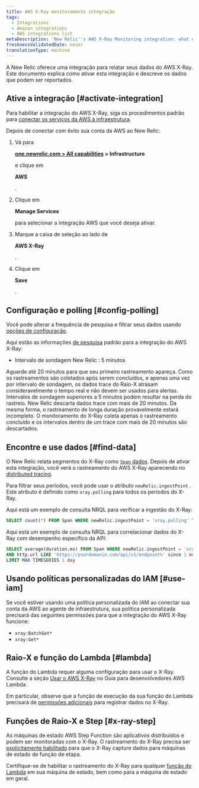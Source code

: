 ```yaml
---
title: AWS X-Ray monitoramento integração
tags:
  - Integrations
  - Amazon integrations
  - AWS integrations list
metaDescription: 'New Relic''s AWS X-Ray Monitoring integration: what data it reports, and how to enable it.'
freshnessValidatedDate: never
translationType: machine
---
```


A New Relic oferece uma integração para relatar seus dados do AWS X-Ray. Este documento explica como ativar esta integração e descreve os dados que podem ser reportados.

## Ative a integração [#activate-integration]

Para habilitar a integração do AWS X-Ray, siga os procedimentos padrão para [conectar os serviços da AWS à infraestrutura](/docs/integrations/amazon-integrations/get-started/connect-aws-infrastructure).

Depois de conectar com êxito sua conta da AWS ao New Relic:

1. Vá para

   <DNT>**[one.newrelic.com > All capabilities](https://one.newrelic.com/all-capabilities) > Infrastructure**</DNT>

   e clique em

   <DNT>**AWS**</DNT>

   .

2. Clique em

   <DNT>**Manage Services**</DNT>

   para selecionar a integração AWS que você deseja ativar.

3. Marque a caixa de seleção ao lado de

   <DNT>**AWS X-Ray**</DNT>

   .

4. Clique em

   <DNT>**Save**</DNT>

   .

## Configuração e polling [#config-polling]

Você pode alterar a frequência de pesquisa e filtrar seus dados usando [opções de configuração](/docs/integrations/new-relic-integrations/cloud-integrations/configure-polling-frequency-data-collection-cloud-integrations).

Aqui estão as informações [de pesquisa](/docs/integrations/amazon-integrations/get-started/polling-intervals-aws-integrations) padrão para a integração do AWS X-Ray:

* Intervalo de sondagem New Relic : 5 minutos

<Callout variant="tip">
  Aguarde até 20 minutos para que seu primeiro rastreamento apareça. Como os rastreamentos são coletados após serem concluídos, e apenas uma vez por intervalo de sondagem, os dados trace do Raio-X atrasam consideravelmente o tempo real e não devem ser usados para alertas.
</Callout>

<Callout variant="important">
  Intervalos de sondagem superiores a 5 minutos podem resultar na perda do rastreio. New Relic descarta dados trace com mais de 20 minutos. Da mesma forma, o rastreamento de longa duração provavelmente estará incompleto. O monitoramento do X-Ray coleta apenas o rastreamento concluído e os intervalos dentro de um trace com mais de 20 minutos são descartados.
</Callout>

## Encontre e use dados [#find-data]

O New Relic relata segmentos do X-Ray como [`Span` dados](/docs/data-apis/understand-data/new-relic-data-types/#new-relic-tracing). Depois de ativar esta integração, você verá o rastreamento do AWS X-Ray aparecendo no [distributed tracing](/docs/apm/distributed-tracing/ui-data/understand-use-distributed-tracing-data).

Para filtrar seus períodos, você pode usar o atributo `newRelic.ingestPoint` . Este atributo é definido como `xray.polling` para todos os períodos do X-Ray.

Aqui está um exemplo de consulta NRQL para verificar a ingestão do X-Ray:

```sql
SELECT count(*) FROM Span WHERE newRelic.ingestPoint = 'xray.polling' TIMESERIES
```

Aqui está um exemplo de consulta NRQL para correlacionar dados do X-Ray com desempenho específico da API:

```sql
SELECT average(duration.ms) FROM Span WHERE newRelic.ingestPoint = 'xray.polling' 
AND http.url LIKE 'https://yourdomanin.com/api/v1/endpoint%' since 1 month ago 
LIMIT MAX TIMESERIES 1 day
```

## Usando políticas personalizadas do IAM [#use-iam]

Se você estiver usando uma política personalizada do IAM ao conectar sua conta da AWS ao agente de infraestrutura, sua política personalizada precisará das seguintes permissões para que a integração do AWS X-Ray funcione:

* `xray:BatchGet*`
* `xray:Get*`

## Raio-X e função do Lambda [#lambda]

A função do Lambda requer alguma configuração para usar o X-Ray. Consulte a seção [Usar o AWS X-Ray](https://docs.aws.amazon.com/lambda/latest/dg/services-xray.html) no Guia para desenvolvedores AWS Lambda .

Em particular, observe que a função de execução da sua função do Lambda precisará de [permissões adicionais](https://docs.aws.amazon.com/lambda/latest/dg/services-xray.html#services-xray-permissions) para registrar dados no X-Ray.

## Funções de Raio-X e Step [#x-ray-step]

As máquinas de estado AWS Step Function são aplicativos distribuídos e podem ser monitoradas com o X-Ray. O rastreamento do X-Ray precisa ser [explicitamente habilitado](https://docs.aws.amazon.com/step-functions/latest/dg/concepts-xray-tracing.html) para que o X-Ray capture dados para máquinas de estado de função de etapa.

Certifique-se de habilitar o rastreamento do X-Ray para qualquer [função do Lambda](#lambda) em sua máquina de estado, bem como para a máquina de estado em geral.
